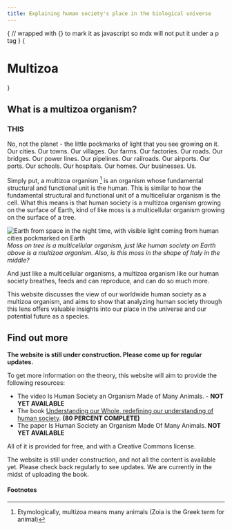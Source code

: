 ```yaml
---
title: Explaining human society's place in the biological universe
---
```




{
// wrapped with {} to mark it as javascript so mdx will not put it under a p tag
}
{<h1 className="text-center font-extrabold md:text-5xl mt-8">Multizoa</h1>}

## What is a multizoa organism?

<h3 style={{textAlign: "center", marginBottom: "20px"}}>THIS</h3>

[//]: # (<video width="100%" height="100%" autoPlay muted loop>)

[//]: # (  <source src="videos/landing-page/earth.mp4" type="video/mp4" />)

[//]: # (  Your browser does not support the video tag.)

[//]: # (</video>)

<EarthImage>
    <div></div>
</EarthImage>


No, not the planet - the little pockmarks of light that you see growing on it. Our cities. Our towns. Our villages. Our farms. Our factories. Our roads. Our bridges. Our power lines. Our pipelines. Our railroads. Our airports. Our ports. Our schools. Our hospitals. Our homes. Our businesses. Us.

Simply put, a multizoa organism [^1] is an organism whose fundamental structural and functional unit is the human. This is similar to how the fundamental structural and functional unit of a multicellular organism is the cell. What this means is that human society is a multizoa organism growing on the surface of Earth, kind of like moss is a multicellular organism growing on the surface of a tree.

![Earth from space in the night time, with visible light coming from human cities pockmarked on Earth](../public/images/landing-page/tree-with-moss.jpg)
<span style={imgDescStyle}><em>Moss on tree is a multicellular organism, just like human society on Earth above is a multizoa organism. Also, is this moss in the shape of Italy in the middle?</em></span>



And just like a multicellular organisms, a multizoa organism like our human society breathes, feeds and can reproduce, and can do so much more.

This website discusses the view of our worldwide human society as a multizoa organism, and aims to show that analyzing human society through this lens offers valuable insights into our place in the universe and our potential future as a species.

## Find out more

**The website is still under construction. Please come up for regular updates.**

To get more information on the theory, this website will aim to provide the following resources:

* The video Is Human Society an Organism Made of Many Animals. - **NOT YET AVAILABLE**
* The book [Understanding our Whole, redefining our understanding of human society](/fullbook/front-cover). **(80 PERCENT COMPLETE)**
* The paper Is Human Society an Organism Made Of Many Animals. **NOT YET AVAILABLE**

All of it is provided for free, and with a Creative Commons license.

The website is still under construction, and not all the content is available yet. Please check back regularly to see updates. We are currently in the midst of uploading the book.

[//]: # (## Community)

[//]: # ()
[//]: # (The website also provides the ability to comment on each page, where applicable. Feel free to write your opinion, but please be respectful when doing so.)

#### Footnotes

[^1]: Etymologically, multizoa means many animals (Zoia is the Greek term for animal)

